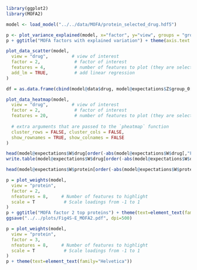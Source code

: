 
```r
library(ggplot2)
library(MOFA2)

```


```r
model <- load_model("../../data/MOFA/protein_selected_drug.hdf5")

```
```r
p <- plot_variance_explained(model, x="factor", y="view", groups = "group_0")
p + ggtitle("MOFA factors with explained variation") + theme(axis.text.x = element_text(color="black", angle=40, vjust=1, hjust=1), text=element_text(family="Helvetica"), plot.title = element_text(family="Helvetica", size=18)) + theme(strip.text = element_blank())
```


```r
plot_data_scatter(model,
  view = "drug",         # view of interest
  factor = 2,             # factor of interest
  features = 4,           # number of features to plot (they are selected by loading)
  add_lm = TRUE,          # add linear regression
)
```

```r
df = as.data.frame(cbind(model@data$drug, model@expectations$Z$group_0[, "Factor2"]), row.names = rownames(model@data$drug), col.names = c("IC50", "Factor2"), stringsAsFactors=F)
```


```r
plot_data_heatmap(model,
  view = "drug",         # view of interest
  factor = 2,             # factor of interest
  features = 20,          # number of features to plot (they are selected by loading)
  
  # extra arguments that are passed to the `pheatmap` function
  cluster_rows = FALSE, cluster_cols = FALSE,
  show_rownames = TRUE, show_colnames = FALSE
)
```

```r
head(model@expectations$W$drug[order(-abs(model@expectations$W$drug[,"Factor2"])),], 30)
write.table(model@expectations$W$drug[order(-abs(model@expectations$W$drug[,"Factor2"])),], "../../data/MOFA/mofa_drugs.csv", sep = ",")
```


```r
head(model@expectations$W$protein[order(-abs(model@expectations$W$protein[,"Factor2"])),], 20)
```

```r
p = plot_weights(model,
  view = "protein",
  factor = 2,
  nfeatures = 8,     # Number of features to highlight
  scale = T           # Scale loadings from -1 to 1
)
p + ggtitle("MOFA factor 2 top proteins") + theme(text=element_text(family="Helvetica"), plot.title = element_text(family="Helvetica", size=18))
ggsave("../../plots/Fig4S-E_MOFA2.pdf", dpi=500)
```

```r
p = plot_weights(model,
  view = "protein",
  factor = 3,
  nfeatures = 8,     # Number of features to highlight
  scale = T           # Scale loadings from -1 to 1
)
p + theme(text=element_text(family="Helvetica"))
```